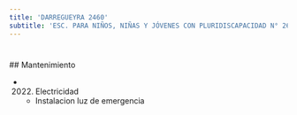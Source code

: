 ```yaml
---
title: 'DARREGUEYRA 2460'
subtitle: 'ESC. PARA NIÑOS, NIÑAS Y JÓVENES CON PLURIDISCAPACIDAD N° 26 DR. JORGE GARBER'
---
```


#


 ## Mantenimiento

*  (2022) Electricidad 
    + Instalacion luz de emergencia



